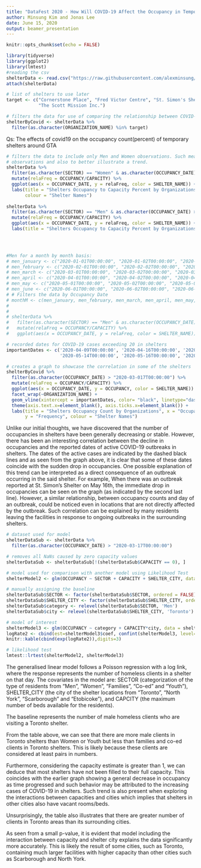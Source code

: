 ```yaml
---
title: "DataFest 2020 - How Will COVID-19 Affect the Occupancy in Temporary Shelters?"
author: Minsung Kim and Jonas Lee
date: June 15, 2020
output: beamer_presentation
---
```


```r
knitr::opts_chunk$set(echo = FALSE)
```


```r
library(tidyverse)
library(ggplot2)
library(lmtest)
#reading the csv
shelterData <- read.csv("https://raw.githubusercontent.com/alexminsung/ISSC/master/data/Daily%20shelter%20occpancy%20current.csv?token=APUVSRCQBS7QDHDGTMGCLMS65JGQU")
attach(shelterData)

# list of shelters to use later
target <- c("Cornerstone Place", "Fred Victor Centre", "St. Simon's Shelter Inc.",
            "The Scott Mission Inc.")

# filters the data for use of comparing the relationship between COVID-19 cases and occupancy numbers in shelters
shelterByCovid <- shelterData %>%
  filter(as.character(ORGANIZATION_NAME) %in% target)

```

Qs: The effects of covid19 on the occupancy count(percent) of temporary shelters around GTA

```r

# filters the data to include only Men and Women observations. Such measurements were taken because they made up most of the 
# observations and also to better illustrate a trend.
shelterData %>%
  filter(as.character(SECTOR) == "Women" & as.character(OCCUPANCY_DATE) > "2020-03-17T00:00:00") %>%
  mutate(relaFreq = OCCUPANCY/CAPACITY) %>%
  ggplot(aes(x = OCCUPANCY_DATE, y = relaFreq, color = SHELTER_NAME)) + geom_point() + facet_wrap(SHELTER_CITY~ORGANIZATION_NAME) + theme(axis.text.x=element_blank(), axis.ticks.x=element_blank()) + 
  labs(title = "Shelters Occupancy to Capacity Percent by Organizations (Women)", x = "Occupancy Date", y = "Relative Frequency", 
       colour = "Shelter Names")
  
shelterData %>%
  filter(as.character(SECTOR) == "Men" & as.character(OCCUPANCY_DATE) > "2020-03-17T00:00:00") %>%
  mutate(relaFreq = OCCUPANCY/CAPACITY) %>%
  ggplot(aes(x = OCCUPANCY_DATE, y = relaFreq, color = SHELTER_NAME)) + geom_point() + facet_wrap(SHELTER_CITY~ORGANIZATION_NAME) + theme(axis.text.x=element_blank(), axis.ticks.x=element_blank()) + 
  labs(title = "Shelters Occupancy to Capacity Percent by Organizations (Women)", x = "Occupancy Date", y = "Relative Frequency", colour = "Shelter Names")


  
```

```r

#Men for a month by month basis:
# men_january <- c("2020-01-01T00:00:00", "2020-01-02T00:00:00", "2020-01-03T00:00:00", "2020-01-04T00:00:00", "2020-01-05T00:00:00", "2020-01-06T00:00:00", "2020-01-07T00:00:00", "2020-01-08T00:00:00", "2020-01-09T00:00:00", "2020-01-10T00:00:00", "2020-01-11T00:00:00", "2020-01-12T00:00:00", "2020-01-13T00:00:00", "2020-01-14T00:00:00", "2020-01-15T00:00:00", "2020-01-16T00:00:00", "2020-01-17T00:00:00", "2020-01-18T00:00:00", "2020-01-19T00:00:00", "2020-01-20T00:00:00", "2020-01-21T00:00:00", "2020-01-22T00:00:00", "2020-01-23T00:00:00", "2020-01-24T00:00:00", "2020-01-25T00:00:00", "2020-01-26T00:00:00", "2020-01-27T00:00:00", "2020-01-28T00:00:00", "2020-01-29T00:00:00", "2020-01-30T00:00:00", "2020-01-31T00:00:00")
# men_february <- c("2020-02-01T00:00:00", "2020-02-02T00:00:00", "2020-02-03T00:00:00", "2020-02-04T00:00:00", "2020-02-05T00:00:00", "2020-02-06T00:00:00", "2020-02-07T00:00:00", "2020-02-08T00:00:00", "2020-02-09T00:00:00", "2020-02-10T00:00:00", "2020-02-11T00:00:00", "2020-02-12T00:00:00", "2020-02-13T00:00:00", "2020-02-14T00:00:00", "2020-02-15T00:00:00", "2020-02-16T00:00:00", "2020-02-17T00:00:00", "2020-02-18T00:00:00", "2020-02-19T00:00:00", "2020-02-20T00:00:00", "2020-02-21T00:00:00", "2020-02-22T00:00:00", "2020-02-23T00:00:00", "2020-02-24T00:00:00", "2020-02-25T00:00:00", "2020-02-26T00:00:00", "2020-02-27T00:00:00", "2020-02-28T00:00:00", "2020-02-29T00:00:00")
# men_march <- c("2020-03-01T00:00:00", "2020-03-02T00:00:00", "2020-03-03T00:00:00", "2020-03-04T00:00:00", "2020-03-05T00:00:00", "2020-03-06T00:00:00", "2020-03-07T00:00:00", "2020-03-08T00:00:00", "2020-03-09T00:00:00", "2020-03-10T00:00:00", "2020-03-11T00:00:00", "2020-03-12T00:00:00", "2020-03-13T00:00:00", "2020-03-14T00:00:00", "2020-03-15T00:00:00", "2020-03-16T00:00:00", "2020-03-17T00:00:00", "2020-03-18T00:00:00", "2020-03-19T00:00:00", "2020-03-20T00:00:00", "2020-03-21T00:00:00", "2020-03-22T00:00:00", "2020-03-23T00:00:00", "2020-03-24T00:00:00", "2020-03-25T00:00:00", "2020-03-26T00:00:00", "2020-03-27T00:00:00", "2020-03-28T00:00:00", "2020-03-29T00:00:00", "2020-03-30T00:00:00", "2020-03-31T00:00:00")
# men_april <- c("2020-04-01T00:00:00", "2020-04-02T00:00:00", "2020-04-03T00:00:00", "2020-04-04T00:00:00", "2020-04-05T00:00:00", "2020-04-06T00:00:00", "2020-04-07T00:00:00", "2020-04-08T00:00:00", "2020-04-09T00:00:00", "2020-04-10T00:00:00", "2020-04-11T00:00:00", "2020-04-12T00:00:00", "2020-04-13T00:00:00", "2020-04-14T00:00:00", "2020-04-15T00:00:00", "2020-04-16T00:00:00", "2020-04-17T00:00:00", "2020-04-18T00:00:00", "2020-04-19T00:00:00", "2020-04-20T00:00:00", "2020-04-21T00:00:00", "2020-04-22T00:00:00", "2020-04-23T00:00:00", "2020-04-24T00:00:00", "2020-04-25T00:00:00", "2020-04-26T00:00:00", "2020-04-27T00:00:00", "2020-04-28T00:00:00", "2020-04-29T00:00:00", "2020-04-30T00:00:00")
# men_may <- c("2020-05-01T00:00:00", "2020-05-02T00:00:00", "2020-05-03T00:00:00", "2020-05-04T00:00:00", "2020-05-05T00:00:00", "2020-05-06T00:00:00", "2020-05-07T00:00:00", "2020-05-08T00:00:00", "2020-05-09T00:00:00", "2020-05-10T00:00:00", "2020-05-11T00:00:00", "2020-05-12T00:00:00", "2020-05-13T00:00:00", "2020-05-14T00:00:00", "2020-05-15T00:00:00", "2020-05-16T00:00:00", "2020-05-17T00:00:00", "2020-05-18T00:00:00", "2020-05-19T00:00:00", "2020-05-20T00:00:00", "2020-05-21T00:00:00", "2020-05-22T00:00:00", "2020-05-23T00:00:00", "2020-05-24T00:00:00", "2020-05-25T00:00:00", "2020-05-26T00:00:00", "2020-05-27T00:00:00", "2020-05-28T00:00:00", "2020-05-29T00:00:00", "2020-05-30T00:00:00", "2020-05-31T00:00:00")
# men_june <- c("2020-06-01T00:00:00", "2020-06-02T00:00:00", "2020-06-03T00:00:00", "2020-06-04T00:00:00", "2020-06-05T00:00:00", "2020-06-06T00:00:00", "2020-06-07T00:00:00", "2020-06-08T00:00:00")
# # Filters the data by Occupancy Date
# monthM <- c(men_january, men_february, men_march, men_april, men_may, men_june)
# 
# 
# shelterData %>%
#   filter(as.character(SECTOR) == "Men" & as.character(OCCUPANCY_DATE) %in% men_april) %>%
#   mutate(relaFreq = OCCUPANCY/CAPACITY) %>%
#   ggplot(aes(x = OCCUPANCY_DATE, y = relaFreq, color = SHELTER_NAME)) + facet_wrap(SHELTER_CITY~ORGANIZATION_NAME) + geom_point() + theme(axis.text.x=element_blank(), axis.ticks.x=element_blank()) +  geom_vline(xintercept = importantDates, color= "black", linetype="dashed") + theme(axis.text.x=element_blank(), axis.ticks.x=element_blank()) 
```

```r

# recorded dates for COVID-19 cases exceeding 20 in shelters 
importantDates <- c('2020-04-09T00:00:00', '2020-04-16T00:00:00', '2020-04-30T00:00:00', '2020-04-09T00:00:00',
                    '2020-05-14T00:00:00', '2020-05-16T00:00:00', '2020-05-22T00:00:00')

# creates a graph to showcase the correlation in some of the shelters
shelterByCovid %>%
  filter(as.character(OCCUPANCY_DATE) > "2020-03-017T00:00:00") %>%
  mutate(relaFreq = OCCUPANCY/CAPACITY) %>%
  ggplot(aes(x = OCCUPANCY_DATE, y = OCCUPANCY, color = SHELTER_NAME)) + geom_point() + 
  facet_wrap(~ORGANIZATION_NAME) +
  geom_vline(xintercept = importantDates, color= "black", linetype="dashed") + 
  theme(axis.text.x=element_blank(), axis.ticks.x=element_blank()) + 
  labs(title = "Shelters Occupancy Count by Organizations", x = "Occupancy Date",
       y = "Frequency", colour = "Shelter Names")
```

Unlike our initial thoughts, we have discovered that the number of occupancies in shelters have been generally decreasing or stable. However, there has been an interesting correlation between the decline in occupancies and the reported dates of active COVID-19 outbreaks in shelters. The dates of the active cases are indicated by the dashed black lines and as seen from the graph above, it is clear that some of these dates coincide with the sudden drop in occupancies. One possible explanation of this trend can be interpreted as a direct consequence of an outbreak occurring in the said shelter. For example, When there was an outbreak reported at St. Simon's Shelter on May 16th, the immediate drop in occupancies can be seen on the graph (as indicated by the second last line). However, a similar relationship, between occupancy counts and day of an outbreak, could be noticed even in locations that are not directly affected by the outbreak. Such correlation can be explained by many residents leaving the facilities in response to ongoing outbreaks in the surrounding shelters.  


```r

# dataset used for model
shelterDataSub <- shelterData %>%
  filter(as.character(OCCUPANCY_DATE) > "2020-03-17T00:00:00") 

# removes all NaNs caused by zero capacity values 
shelterDataSub <- shelterDataSub[!(shelterDataSub$CAPACITY == 0), ] 

# model used for comparison with another model using Likelihood Test
shelterModel2 <- glm(OCCUPANCY ~ SECTOR + CAPACITY + SHELTER_CITY, data = shelterDataSub, family = poisson(link = "log"))

# manually assigning the baseline
shelterDataSub$SECTOR <- factor(shelterDataSub$SECTOR, ordered = FALSE)
shelterDataSub$SHELTER_CITY <- factor(shelterDataSub$SHELTER_CITY, ordered = FALSE)
shelterDataSub$category <- relevel(shelterDataSub$SECTOR, 'Men')
shelterDataSub$city <- relevel(shelterDataSub$SHELTER_CITY, 'Toronto')

# model of interest
shelterModel3 <- glm(OCCUPANCY ~ category + CAPACITY*city, data = shelterDataSub, family = poisson(link = "log"))
logRate2 <- cbind(est=shelterModel3$coef, confint(shelterModel3, level=0.95))
knitr::kable(cbind(exp(logRate2)),digits=3)

# likelihood test
lmtest::lrtest(shelterModel2, shelterModel3)

```
The generalised linear model follows a Poisson regression with a log link, where the response represents the number of homeless clients in a shelter on that day.
The covariates in the model are: SECTOR (categorization of the type of residents from "Men", "Women", "Families", "Co-ed" and "Youth"), SHELTER_CITY (the city of the shelter locations from "Toronto", "North York", "Scarborough" and "Etobicoke"), and CAPCITY (the maximum number of beds available for the residents). 

The baseline represents the number of male homeless clients who are visiting a Toronto shelter. 

From the table above, we can see that there are more male clients in Toronto shelters than Women or Youth but less than families and co-ed clients in Toronto shelters. This is likely because these clients are considered at least pairs in numbers.

Furthermore, considering the capacity estimate is greater than 1, we can deduce that most shelters have not been filled to their full capacity. This coincides with the earlier graph showing a general decrease in occupancy as time progressed and such behavior may be attributed to the increasing cases of COVID-19 in shelters. Such trend is also present when exploring the interactions between capacities and cities which implies that shelters in other cities also have vacant rooms/beds. 

Unsurprisingly, the table also illustrates that there are greater number of clients in Toronto areas than its surrounding cities. 

As seen from a small p-value, it is evident that model including the interaction between capacity and shelter city explains the data significantly more accurately. This is likely the result of some cities, such as Toronto, containing much larger facilities with higher capacity than other cities such as Scarborough and North York. 

